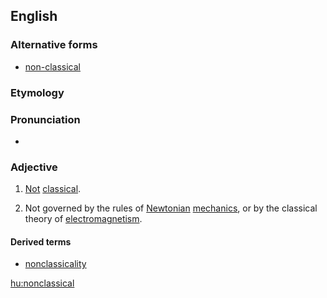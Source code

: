 ==English==

===Alternative forms===
* [[non-classical]]

===Etymology===
{{prefix|non|classical|lang=en}}

===Pronunciation===
* {{IPA|nɑnˈklæsɪkəl|lang=en}}

===Adjective===
{{en-adj}}

# [[not|Not]] [[classical]].
# {{context|physics|lang=en}} Not governed by the rules of [[Newtonian]] [[mechanics]], or by the classical theory of [[electromagnetism]].

====Derived terms====
* [[nonclassicality]]

[[hu:nonclassical]]